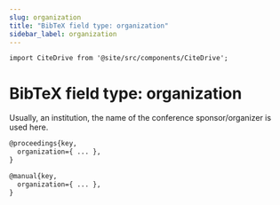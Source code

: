 ```yaml
---
slug: organization
title: "BibTeX field type: organization"
sidebar_label: organization
---
```


```mdx-code-block
import CiteDrive from '@site/src/components/CiteDrive';
```

# BibTeX field type: organization

Usually, an institution, the name of the conference sponsor/organizer is used here.

```tex
@proceedings{key,
  organization={ ... },
}

@manual{key,
  organization={ ... },
}
```
